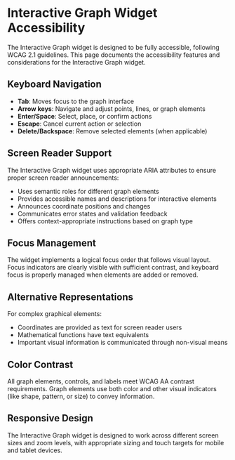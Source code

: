 
<Meta title="Perseus/Widgets/Interactive Graph/Accessibility" />

# Interactive Graph Widget Accessibility

The Interactive Graph widget is designed to be fully accessible, following WCAG 2.1 guidelines. This page documents the accessibility features and considerations for the Interactive Graph widget.

## Keyboard Navigation

- **Tab**: Moves focus to the graph interface
- **Arrow keys**: Navigate and adjust points, lines, or graph elements
- **Enter/Space**: Select, place, or confirm actions
- **Escape**: Cancel current action or selection
- **Delete/Backspace**: Remove selected elements (when applicable)

## Screen Reader Support

The Interactive Graph widget uses appropriate ARIA attributes to ensure proper screen reader announcements:

- Uses semantic roles for different graph elements
- Provides accessible names and descriptions for interactive elements
- Announces coordinate positions and changes
- Communicates error states and validation feedback
- Offers context-appropriate instructions based on graph type

## Focus Management

The widget implements a logical focus order that follows visual layout. Focus indicators are clearly visible with sufficient contrast, and keyboard focus is properly managed when elements are added or removed.

## Alternative Representations

For complex graphical elements:
- Coordinates are provided as text for screen reader users
- Mathematical functions have text equivalents
- Important visual information is communicated through non-visual means

## Color Contrast

All graph elements, controls, and labels meet WCAG AA contrast requirements. Graph elements use both color and other visual indicators (like shape, pattern, or size) to convey information.

## Responsive Design

The Interactive Graph widget is designed to work across different screen sizes and zoom levels, with appropriate sizing and touch targets for mobile and tablet devices.
